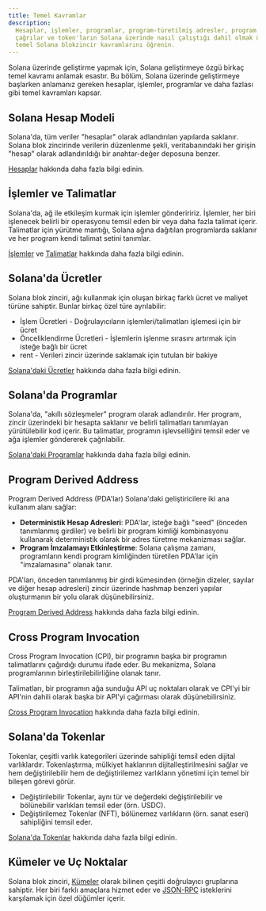 ```yaml
---
title: Temel Kavramlar
description:
  Hesaplar, işlemler, programlar, program-türetilmiş adresler, program arası
  çağrılar ve token'ların Solana üzerinde nasıl çalıştığı dahil olmak üzere
  temel Solana blokzincir kavramlarını öğrenin.
---
```


Solana üzerinde geliştirme yapmak için, Solana geliştirmeye özgü birkaç temel
kavramı anlamak esastır. Bu bölüm, Solana üzerinde geliştirmeye başlarken
anlamanız gereken hesaplar, işlemler, programlar ve daha fazlası gibi temel
kavramları kapsar.

## Solana Hesap Modeli

Solana'da, tüm veriler "hesaplar" olarak adlandırılan yapılarda saklanır. Solana
blok zincirinde verilerin düzenlenme şekli, veritabanındaki her girişin "hesap"
olarak adlandırıldığı bir anahtar-değer deposuna benzer.

[Hesaplar](/docs/core/accounts) hakkında daha fazla bilgi edinin.

## İşlemler ve Talimatlar

Solana'da, ağ ile etkileşim kurmak için işlemler gönderiririz. İşlemler, her
biri işlenecek belirli bir operasyonu temsil eden bir veya daha fazla talimat
içerir. Talimatlar için yürütme mantığı, Solana ağına dağıtılan programlarda
saklanır ve her program kendi talimat setini tanımlar.

[İşlemler](/docs/core/transactions) ve
[Talimatlar](/docs/core/transactions#instruction) hakkında daha fazla bilgi
edinin.

## Solana'da Ücretler

Solana blok zinciri, ağı kullanmak için oluşan birkaç farklı ücret ve maliyet
türüne sahiptir. Bunlar birkaç özel türe ayrılabilir:

- İşlem Ücretleri - Doğrulayıcıların işlemleri/talimatları işlemesi için bir
  ücret
- Önceliklendirme Ücretleri - İşlemlerin işlenme sırasını artırmak için isteğe
  bağlı bir ücret
- rent - Verileri zincir üzerinde saklamak için tutulan bir bakiye

[Solana'daki Ücretler](/docs/core/fees) hakkında daha fazla bilgi edinin.

## Solana'da Programlar

Solana'da, "akıllı sözleşmeler" program olarak adlandırılır. Her program, zincir
üzerindeki bir hesapta saklanır ve belirli talimatları tanımlayan yürütülebilir
kod içerir. Bu talimatlar, programın işlevselliğini temsil eder ve ağa işlemler
göndererek çağrılabilir.

[Solana'daki Programlar](/docs/core/programs) hakkında daha fazla bilgi edinin.

## Program Derived Address

Program Derived Address (PDA'lar) Solana'daki geliştiricilere iki ana kullanım
alanı sağlar:

- **Deterministik Hesap Adresleri**: PDA'lar, isteğe bağlı "seed" (önceden
  tanımlanmış girdiler) ve belirli bir program kimliği kombinasyonu kullanarak
  deterministik olarak bir adres türetme mekanizması sağlar.
- **Program İmzalamayı Etkinleştirme**: Solana çalışma zamanı, programların
  kendi program kimliğinden türetilen PDA'lar için "imzalamasına" olanak tanır.

PDA'ları, önceden tanımlanmış bir girdi kümesinden (örneğin dizeler, sayılar ve
diğer hesap adresleri) zincir üzerinde hashmap benzeri yapılar oluşturmanın bir
yolu olarak düşünebilirsiniz.

[Program Derived Address](/docs/core/pda) hakkında daha fazla bilgi edinin.

## Cross Program Invocation

Cross Program Invocation (CPI), bir programın başka bir programın talimatlarını
çağırdığı durumu ifade eder. Bu mekanizma, Solana programlarının
birleştirilebilirliğine olanak tanır.

Talimatları, bir programın ağa sunduğu API uç noktaları olarak ve CPI'yi bir
API'nin dahili olarak başka bir API'yi çağırması olarak düşünebilirsiniz.

[Cross Program Invocation](/docs/core/cpi) hakkında daha fazla bilgi edinin.

## Solana'da Tokenlar

Tokenlar, çeşitli varlık kategorileri üzerinde sahipliği temsil eden dijital
varlıklardır. Tokenlaştırma, mülkiyet haklarının dijitalleştirilmesini sağlar ve
hem değiştirilebilir hem de değiştirilemez varlıkların yönetimi için temel bir
bileşen görevi görür.

- Değiştirilebilir Tokenlar, aynı tür ve değerdeki değiştirilebilir ve
  bölünebilir varlıkları temsil eder (örn. USDC).
- Değiştirilemez Tokenlar (NFT), bölünemez varlıkların (örn. sanat eseri)
  sahipliğini temsil eder.

[Solana'da Tokenlar](/docs/core/tokens) hakkında daha fazla bilgi edinin.

## Kümeler ve Uç Noktalar

Solana blok zinciri, [Kümeler](/docs/references/clusters) olarak bilinen çeşitli
doğrulayıcı gruplarına sahiptir. Her biri farklı amaçlara hizmet eder ve
[JSON-RPC](/docs/rpc/) isteklerini karşılamak için özel düğümler içerir.
